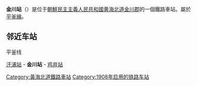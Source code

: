 {{朝鮮半島車站資訊
|公司色 = red
|文字色 = 
|站名 = 金川站
|圖片 = 
|pxl = 
|圖片說明 =
|前一站 = [[汗浦站|汗浦]]
|前一站距離 = 10.3
|後一站距離 = 11.9
|後一站 = [[鸡井站|鸡井]]
|所屬路線 = [[平釜线|平釜线]]
|距離 = 151.3
|起點站 = [[平壤站|平壤]]
|諺文 = 금천역
|朝鮮漢字 = 金川驛
|文觀部式 = Geumcheon-yeok
|馬-賴式 = Kŭmch'ŏn-yŏk
|副站名 = 
|車站編號 = 
|停站路線數 = 
|所屬公司 = [[朝鮮民主主義人民共和國鐵道省|朝鮮民主主義人民共和國鐵道省]]
|所在地 =[[黄海北道|黄海北道]][[金川郡|金川郡]]
|車站構造 = 地面车站
|月台配置 = 
|啟用年月日 =1908年
|廢站年月日 = 
|上下車人次 = 
|統計年度 = 
|轉車 = 
|備註 = 
|全寬備註 = 
}}

'''金川站'''（{{kor|名=北|諺=금천역|漢=金川驛|羅=Kŭmch'ŏn yŏk|f=y}}）是位于[[朝鮮民主主義人民共和國|朝鮮民主主義人民共和國]][[黄海北道|黄海北道]][[金川郡|金川郡]]的一個鐵路車站。屬於[[平釜線|平釜線]]。

==邻近车站==
;平釜线
[[汗浦站|汗浦站]] - '''金川站''' - [[鸡井站|鸡井站]]

{{朝鲜铁路小作品}}

{{平釜线}}

[[Category:黃海北道鐵路車站|Category:黃海北道鐵路車站]]
[[Category:1908年启用的铁路车站|Category:1908年启用的铁路车站]]